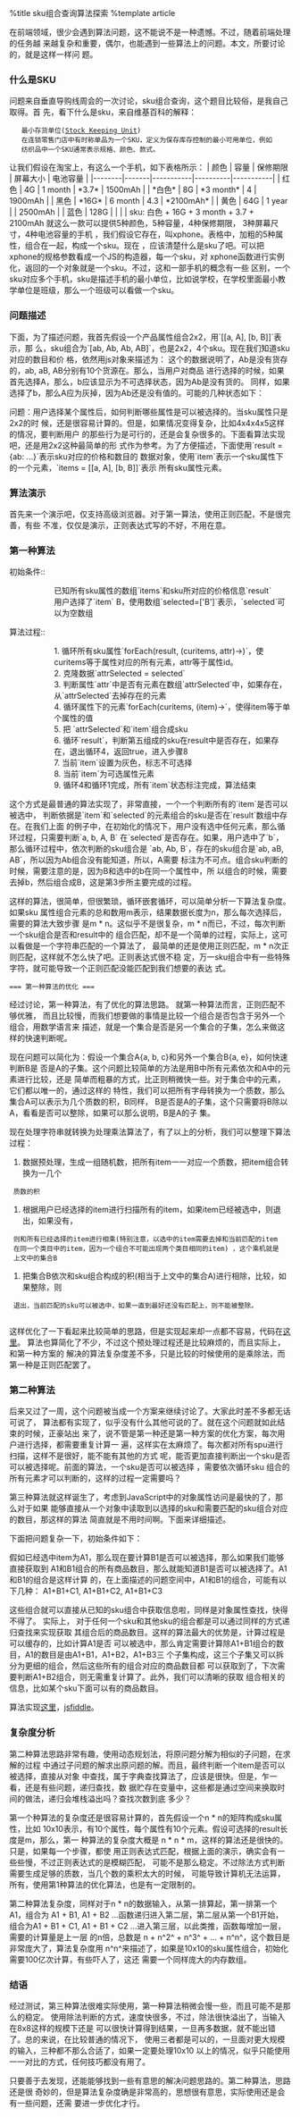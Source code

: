 %title sku组合查询算法探索
%template article

在前端领域，很少会遇到算法问题，这不能说不是一种遗憾。不过，随着前端处理的任务越
来越复杂和重要，偶尔，也能遇到一些算法上的问题。本文，所要讨论的，就是这样一样问
题。

=== 什么是SKU ===

问题来自垂直导购线周会的一次讨论，sku组合查询，这个题目比较俗，是我自己取得。首
先，看下什么是sku，来自维基百科的解释：
    最小存货单位([[http://en.wikipedia.org/wiki/Stock-keeping_unit|Stock Keeping Unit]])
    在连锁零售门店中有时称单品为一个SKU，定义为保存库存控制的最小可用单位，例如
    纺织品中一个SKU通常表示规格、颜色、款式。
让我们假设在淘宝上，有这么一个手机，如下表格所示：
| 颜色   | 容量  | 保修期限  | 屏幕大小 | 电池容量  |
|--------|-------|-----------|----------|-----------|
| 红色   | 4G    | 1 month   | *3.7*    | 1500mAh   |
| *白色* | 8G    | *3 month* | 4        | 1900mAh   |
| 黑色   | *16G* | 6 month   | 4.3      | *2100mAh* |
| 黄色   | 64G   | 1 year    |          | 2500mAh   |
| 蓝色   | 128G  |           |          |           |
sku: 白色 + 16G + 3 month + 3.7 + 2100mAh
就这么一款可以提供5种颜色，5种容量，4种保修期限， 3种屏幕尺寸，4种电池容量的手机
，我们假设它存在，叫xphone。表格中，加粗的5种属性，组合在一起，构成一个sku。现在
，应该清楚什么是sku了吧。可以把xphone的规格参数看成一个JS的构造器，每一个sku，对
xphone函数进行实例化，返回的一个对象就是一个sku。不过，这和一部手机的概念有一些
区别，一个sku对应多个手机，sku是描述手机的最小单位，比如说学校，在学校里面最小教
学单位是班级，那么一个班级可以看做一个sku。

=== 问题描述 ===

下面，为了描述问题，我首先假设一个产品属性组合2x2，用`[[a, A], [b, B]]`表示，那
么，sku组合为`[ab, Ab, Ab, AB]`，也是2x2，4个sku。现在我们知道sku对应的数目和价
格，依然用js对象来描述为：
{{{javascript 
  {
    ab: {amount: 10, price: 20}
    aB: {amount: 10, price: 30}
    AB: {amount: 10, price: 40}
  }
  }}}
这个的数据说明了，Ab是没有货存的，ab, aB, AB分别有10个货源在。那么，当用户对商品
进行选择的时候，如果首先选择A，那么，b应该显示为不可选择状态，因为Ab是没有货的。
同样，如果选择了b，那么A应为灰掉，因为Ab还是没有值的。可能的几种状态如下：

{{{class="html J_run"
<div class="ui-inline-block">
  初始状态
  <div class="group">
    <span class="text">属性1：</span>
    <button id="A" class="btn">A</button>
    <button id="a" class="btn">a</button>
  </div>
  <div class="group">
    <span class="text">属性2：</span>
    <button id="B" class="btn">B</button>
    <button id="b" class="btn">b</button>
  </div>
</div>
<div class="ui-inline-block">
  1. 选中b，A禁止
  <div class="group">
    <span class="text">属性1：</span>
    <button id="A" class="btn disabled">A</button>
    <button id="a" class="btn">a</button>
  </div>
  <div class="group">
    <span class="text">属性2：</span>
    <button id="B" class="btn">B</button>
    <button id="b" class="btn active btn-warning">b</button>
  </div>
</div>
<div class="ui-inline-block">
  2. 选中A，b禁止
  <div class="group">
    <span class="text">属性1：</span>
    <button id="A" class="btn active btn-warning">A</button>
    <button id="a" class="btn">a</button>
  </div>
  <div class="group">
    <span class="text">属性2：</span>
    <button id="B" class="btn">B</button>
    <button id="b" class="btn disabled">b</button>
  </div>
</div>
<div class="ui-inline-block">
  3. 选中AB，价格为40
  <div class="group">
    <span class="text">属性1：</span>
    <button id="A" class="btn active btn-warning">A</button>
    <button id="a" class="btn">a</button>
  </div>
  <div class="group">
    <span class="text">属性2：</span>
    <button id="B" class="btn active btn-warning">B</button>
    <button id="b" class="btn disabled">b</button>
  </div>
</div>
  }}}
  
问题：用户选择某个属性后，如何判断哪些属性是可以被选择的。当sku属性只是2x2的时
候，还是很容易计算的。但是，如果情况变得复杂，比如4x4x4x5这样的情况，要判断用户
的那些行为是可行的，还是会复杂很多的。下面看算法实现吧，还是用2x2这种最简单的形
式作为参考。为了方便描述，下面使用`result = {ab: ...}`表示sku对应的价格和数目的
数据对象，使用`item`表示一个sku属性下的一个元素，`items = [[a, A], [b, B]]`表示
所有sku属性元素。

=== 算法演示 ===

首先来一个演示吧，仅支持高级浏览器。对于第一算法，使用正则匹配，不是很完善，有些
不准，仅仅是演示，正则表达式写的不好，不用在意。

{{{class="html J_run" data-js="./js/path.js"
第一种算法[正则]：
<br>
<div class="ui-inline-block" id="J_demo"></div>
<br>
第一种算法优化方式[除法]：
<br>
<div class="ui-inline-block" id="J_demo_imporve"></div>
<div id="J_open_way"></div>
  }}}

=== 第一种算法 ===

初始条件::
:: 已知所有sku属性的数组`items`和sku所对应的价格信息`result`
:: 用户选择了`item` B，使用数组`selected=['B']`表示，`selected`可以为空数组

算法过程::
:: 1. 循环所有sku属性`forEach(result, (curitems, attr)->)`，使curitems等于属性对应的所有元素，attr等于属性id。
:: 2. 克隆数据`attrSelected = selected`
:: 3. 判断属性`attr`中是否有元素在数组`attrSelected`中，如果存在，从`attrSelected`去掉存在的元素
:: 4. 循环属性下的元素`forEach(curitems, (item)->`，使得item等于单个属性的值
:: 5. 把 `attrSelected`和`item`组合成sku
:: 6. 循环`result`，判断第五组成的sku在result中是否存在，如果存在，退出循环4，返回true，进入步骤8
:: 7. 当前`item`设置为灰色，标志不可选择
:: 8. 当前`item`为可选属性元素
:: 9. 循环4和循环1完成，所有`item`状态标注完成，算法结束

这个方式是最普通的算法实现了，非常直接，一个一个判断所有的`item`是否可以被选中，
判断依据是`item`和`selected`的元素组合的sku是否在`result`数组中存在。在我们上面
的例子中，在初始化的情况下，用户没有选中任何元素，那么循环过程，只需要判断`a, b, A, B`
在`selected`是否存在。如果，用户选中了`b`，那么循环过程中，依次判断的sku组合是
`ab, Ab, B`，存在的sku组合是`ab, aB, AB`，所以因为Ab组合没有能知道，所以，A需要
标注为不可点。组合sku判断的时候，需要注意的是，因为B和选中的b在同一个属性中，所
以组合的时候，需要去掉b，然后组合成B，这是第3步所主要完成的过程。

这样的算法，很简单，但很繁琐，循环嵌套循环，可以简单分析一下算法复杂度。如果sku
属性组合元素的总和数用m表示，结果数据长度为n，那么每次选择后，需要的算法大致步骤
是m * n。这似乎不是很复杂，m * n而已，不过，每次判断一个sku组合是否和result中的
组合匹配，却不是一个简单的过程，实际上，这可以看做是一个字符串匹配的一个算法了，
最简单的还是使用正则匹配，m * n次正则匹配，这样就不怎么快了吧。正则表达式很不稳
定，万一sku组合中有一些特殊字符，就可能导致一个正则匹配没能匹配到我们想要的表达
式。

 === 第一种算法的优化 ===

经过讨论，第一种算法，有了优化的算法思路。 就第一种算法而言，正则匹配不够优雅，
而且比较慢，而我们想要做的事情是比较一个组合是否包含于另外一个组合，用数学语言来
描述，就是一个集合是否是另一个集合的子集，怎么来做这样的快速判断呢。

现在问题可以简化为：假设一个集合A{a, b, c}和另外一个集合B{a, e}，如何快速判断B是
否是A的子集。这个问题比较简单的方法是用B中所有元素依次和A中的元素进行比较，还是
简单而粗暴的方式，比正则稍微快一些。对于集合中的元素，它们都以唯一的，通过这样的
特性，我们可以把所有字母转换为一个质数，那么集合A可以表示为几个质数的积，B同样，
B是否是A的子集，这个只需要将B除以A，看看是否可以整除，如果可以那么说明，B是A的子
集。

现在处理字符串就转换为处理乘法算法了，有了以上的分析，我们可以整理下算法过程：

# 数据预处理，生成一组随机数，把所有item一一对应一个质数，把item组合转换为一几个
  质数的积
# 根据用户已经选择的item进行扫描所有的item，如果item已经被选中，则退出，如果没有，
  则和所有已经选择的item进行相乘(特别注意，以选中的item需要去掉和当前匹配的item
  在同一个类目中的item，因为一个组合不可能出现两个类目相同的item) ，这个乘机就是
  上文中的集合B
# 把集合B依次和sku组合构成的积(相当于上文中的集合A)进行相除，比较，如果整除，则
  退出，当前匹配的sku可以被选中，如果一直到最好还没有匹配上，则不能被整除。
  
这样优化了一下看起来比较简单的思路，但是实现起来却一点都不容易，代码在[[https://gist.github.com/2141756|这里]]。
算法也算简化了不少，不过这个预处理过程还是比较麻烦的，而且实际上，和第一种方案的
解决的算法复杂度差不多，只是比较的时候使用的是乘除法，而第一种是正则匹配罢了。

=== 第二种算法 ===

后来又过了一周，这个问题被当成一个方案来继续讨论了。大家此时差不多都无话可说了，
算法都有实现了，似乎没有什么其他可说的了。就在这个问题就如此结束的时候，正豪站出
来了，说不管是第一种还是第一种方案的优化方案，每次用户进行选择，都需要重复计算一
遍，这样实在太麻烦了。每次都对所有spu进行扫描，这样不是很好，能不能有其他的方式
呢，能否更加直接判断出一个sku是否可以被选择呢。前面的算法，一个sku是否可以被选择
，需要依次循环sku 组合的所有元素才可以判断的，这样的过程一定需要吗？

第三种算法就这样诞生了，考虑到JavaScript中的对象属性访问是最快的了，那么对于如果
能够直接从一个对象中读取到以选择的sku和需要匹配的sku组合对应的数目，那这样的算法
简直就是不用时间啊。下面来详细描述。

下面把问题复杂一下，初始条件如下：

{{{class="html J_run"
<div class="ui-inline-block">
  初始状态，选中A1
  <div class="group">
    <span class="text">属性1：</span>
    <button id="A" class="btn active btn-warning">A1</button>
    <button id="a" class="btn">A2</button>
    <button class="btn">A3</button>
    <button class="btn">A4</button>
  </div>
  <div class="group">
    <span class="text">属性2：</span>
    <button id="B" class="btn">B1</button>
    <button id="b" class="btn">B2</button>
    <button class="btn">B3</button>
  </div>
  <div class="group">
    <span class="text">属性3：</span>
    <button class="btn">C1</button>
    <button class="btn">C2</button>
    <button class="btn">C3</button>
  </div>
  <div class="group">
    <button id="A" class="btn active btn-warning">A1</button>
    = 
    <button id="A" class="btn active btn-warning">A1</button>
    <button class="btn ">B1</button>
    + 
    <button id="A" class="btn active btn-warning">A1</button>
    <button class="btn ">B2</button>
    +
    <button id="A" class="btn active btn-warning">A1</button>
    <button class="btn ">B3</button>
  </div>
  <div class="group">
    <button id="A" class="btn active btn-warning">A1</button>
    <button class="btn ">B1</button>
    = 
    <button id="A" class="btn active btn-warning">A1</button>
    <button class="btn ">B1</button>
    <button class="btn ">C1</button>
    + 
    <button id="A" class="btn active btn-warning">A1</button>
    <button class="btn ">B1</button>
    <button class="btn ">C2</button>
    +
    <button id="A" class="btn active btn-warning">A1</button>
    <button class="btn ">B1</button>
    <button class="btn ">C3</button>
  </div>
  <div class="group">
    <button id="A" class="btn active btn-warning">A1</button>
    <button class="btn ">B2</button>
    = 
    <button id="A" class="btn active btn-warning">A1</button>
    <button class="btn ">B2</button>
    <button class="btn ">C1</button>
    + 
    <button id="A" class="btn active btn-warning">A1</button>
    <button class="btn ">B2</button>
    <button class="btn ">C2</button>
    +
    <button id="A" class="btn active btn-warning">A1</button>
    <button class="btn ">B2</button>
    <button class="btn ">C3</button>
  </div>
  <div class="group">
    <button id="A" class="btn active btn-warning">A1</button>
    <button class="btn ">B3</button>
    = 
    <button id="A" class="btn active btn-warning">A1</button>
    <button class="btn ">B3</button>
    <button class="btn ">C1</button>
    + 
    <button id="A" class="btn active btn-warning">A1</button>
    <button class="btn ">B3</button>
    <button class="btn ">C2</button>
    +
    <button id="A" class="btn active btn-warning">A1</button>
    <button class="btn ">B3</button>
    <button class="btn ">C3</button>
  </div>
  A1+B1+C1这样的组合可以直接从result中获得数据结果。
</div>
  }}}

假如已经选中item为A1，那么现在要计算B1是否可以被选择，那么如果我们能够直接获取到
A1和B1组合的所有商品数目，那么就能知道B1是否可以被选择了。A1和B1的组合是这样计算
的，在上面描述的问题空间中，A1和B1的组合，可能有以下几种： A1+B1+C1, A1+B1+C2,
A1+B1+C3

这些组合就可以直接从已知的sku组合中获取信息啦，同样是对象属性查找，快得不得了。
实际上， 对于任何一个sku和其他sku的组合都是可以通过同样的方式递归查找来实现获取
其组合后的商品数目。这样的算法最大的优势是，计算过程是可以缓存的，比如计算A1是否
可以被选中，那么肯定需要计算除A1+B1组合的数目，A1的数目是由A1+B1，A1+B2，A1+B3三
个子集构成，这三个子集又可以拆分为更细的组合，然后这些所有的组合对应的商品数目都
可以获取到了，下次需要判断A1+B2组合，则无需重复计算了。此外，我们可以清晰的获取
组合相关的信息，比如某个sku下面可以有的商品数目。

算法实现[[https://gist.github.com/3074516|这里]]，[[http://jsfiddle.net/cctvu/9Y54x/|jsfiddle]]。

=== 复杂度分析 ===

第二种算法思路非常有趣，使用动态规划法，将原问题分解为相似的子问题，在求解的过程
中通过子问题的解求出原问题的解。而且，最终判断一个item是否可以被选择，直接从对象
中查找，属于字典查找算法了，应该是很快。但是，乍一看，还是有些问题，递归查找，数
据贮存在变量中，这些都是通过空间来换取时间的做法，递归会堆栈溢出吗？查找次数到底
多少？

第一个种算法的复杂度还是很容易计算的，首先假设一个n * n的矩阵构成sku属性，比如
10x10表示，有10个属性，每个属性有10个元素。假设可选择的result长度是m，那么，第一
种算法的复杂度大概是 n * n * m，这样的算法还是很快的。只是，如果每一个步骤，都使
用正则表达式匹配，根据上面的演示，确实会有一些些慢，不过正则表达式的是模糊匹配，
可能不是那么稳定。不过除法方式判断需要生成足够的质数，当几个数的乘积太大的时候，
可能导致计算机无法运算，所有，使用第1种算法的优化算法，也是有一定限制的。

第二种算法复杂度，同样对于n * n的数据输入，从第一排算起，第一排第一个A1，组合为
A1 + B1, A1 + B2 ...函数递归进入第二层，第二层从第一个B1开始，组合为A1 + B1
+ C1, A1 + B1 + C2 ...进入第三层，以此类推，函数每增加一层，需要的计算量是上一层
的n倍，总数是 n + n^2^ + n^3^ + ... + n^n^，这个数目是非常庞大了，算法复杂度用
n^n^来描述了，如果是10x10的sku属性组合，初始化需要100亿次计算，有些吓人了，这还
需要一个同样庞大的内存数组。

=== 结语 ===

经过测试，第三种算法很难实际使用，第一种算法稍微会慢一些，而且可能不是那么的稳定。
使用除法判断的方式，速度快很多，不过，除法很快溢出了，当输入在8x8这样的规模下还是
可以很快计算得到结果，一旦再多数据，就不能出错了。总的来说，在比较普通的情况下，
使用三者都是可以的，一旦面对更大规模的输入，三种都不那么合适了，如果一定要处理10x10
以上的情况，似乎只能使用一一对比的方式，任何技巧都没有用了。

只要善于去发现，还能能够找到一些有意思的解决问题思路的。第二种算法，思路还是很
奇妙的，但是算法复杂度确是非常高的，思想很有意思，实际使用还是会有一些问题，还需
要进一步优化才行。
